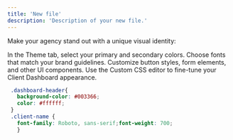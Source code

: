 ```yaml
---
title: 'New file'
description: 'Description of your new file.'
---
```

<Step title="Customize Your Agency's Theme">
Make your agency stand out with a unique visual identity:

In the Theme tab, select your primary and secondary colors.
Choose fonts that match your brand guidelines.
Customize button styles, form elements, and other UI components.
Use the Custom CSS editor to fine-tune your Client Dashboard appearance.


 ```CSS Example Custom CSS
  .dashboard-header{
    background-color: #003366;
    color: #ffffff;
  }
  .client-name {
    font-family: Roboto, sans-serif;font-weight: 700;
    }
  ```

</Step>